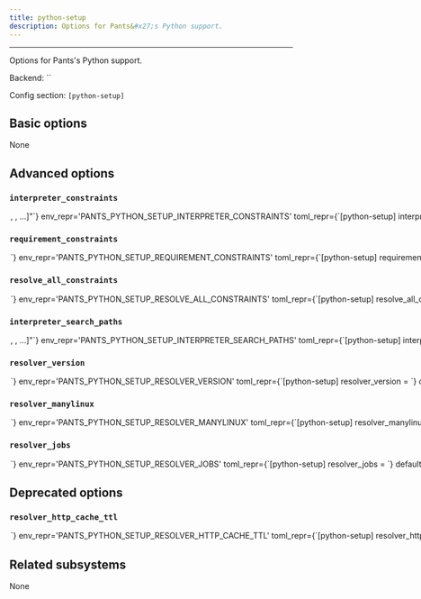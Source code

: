 ```yaml
---
title: python-setup
description: Options for Pants&#x27;s Python support.
---
```



---

Options for Pants&#x27;s Python support.

Backend: <span className="color--primary">``</span>

Config section: <span className="color--primary">`[python-setup]`</span>

<span className={styles.options}>

## Basic options

None

## Advanced options

### `interpreter_constraints`

<Option
  cli_repr={`--python-setup-interpreter-constraints="[<requirement>, <requirement>, ...]"`}
  env_repr='PANTS_PYTHON_SETUP_INTERPRETER_CONSTRAINTS'
  toml_repr={`[python-setup]
interpreter_constraints = [
    <requirement>,
    <requirement>,
    ...,
]`}
  default_repr={`[\n  "CPython>=3.6"\n]`}
>

The Python interpreters your codebase is compatible with.

Specify with requirement syntax, e.g. &#x27;CPython&#x3E;=2.7,&#x3C;3&#x27; (A CPython interpreter with version &#x3E;=2.7 AND version &#x3C;3) or &#x27;PyPy&#x27; (A pypy interpreter of any version). Multiple constraint strings will be ORed together.

These constraints are used as the default value for the `interpreter_constraints` field of Python targets.

</Option>

### `requirement_constraints`

<Option
  cli_repr={`--python-setup-requirement-constraints=<file_option>`}
  env_repr='PANTS_PYTHON_SETUP_REQUIREMENT_CONSTRAINTS'
  toml_repr={`[python-setup]
requirement_constraints = <file_option>`}
  default_repr={`None`}
>

When resolving third-party requirements, use this constraints file to determine which versions to use.

See https://pip.pypa.io/en/stable/user_guide/#constraints-files for more information on the format of constraint files and how constraints are applied in Pex and pip.

</Option>

### `resolve_all_constraints`

<Option
  cli_repr={`--python-setup-resolve-all-constraints=<ResolveAllConstraintsOption>`}
  env_repr='PANTS_PYTHON_SETUP_RESOLVE_ALL_CONSTRAINTS'
  toml_repr={`[python-setup]
resolve_all_constraints = <ResolveAllConstraintsOption>`}
  one_of='never, nondeployables, always'
  default_repr={`nondeployables`}
>

If set, and the requirements of the code being operated on are a subset of the constraints file, then the entire constraints file will be used instead of the subset. If unset, or any requirement of the code being operated on is not in the constraints file, each subset will be independently resolved as needed, which is more correct - work is only invalidated if a requirement it actually depends on changes - but also a lot slower, due to the extra resolving.

- `never` will always use proper subsets, regardless of the goal being run.
- `nondeployables` will use proper subsets for `./pants package`, but otherwise attempt to use a single resolve.
- `always` will always attempt to use a single resolve.

Requires [python-setup].requirement_constraints to be set.

</Option>

### `interpreter_search_paths`

<Option
  cli_repr={`--python-setup-interpreter-search-paths="[<binary-paths>, <binary-paths>, ...]"`}
  env_repr='PANTS_PYTHON_SETUP_INTERPRETER_SEARCH_PATHS'
  toml_repr={`[python-setup]
interpreter_search_paths = [
    <binary-paths>,
    <binary-paths>,
    ...,
]`}
  default_repr={`[\n  "<PYENV>",\n  "<PATH>"\n]`}
>

A list of paths to search for Python interpreters that match your project&#x27;s interpreter constraints. You can specify absolute paths to interpreter binaries and/or to directories containing interpreter binaries. The order of entries does not matter. The following special strings are supported:

- &#x22;&#x3C;PATH&#x3E;&#x22;, the contents of the PATH env var
- &#x22;&#x3C;PYENV&#x3E;&#x22;, all Python versions under $(pyenv root)/versions
- &#x22;&#x3C;PYENV_LOCAL&#x3E;&#x22;, the Pyenv interpreter with the version in BUILD_ROOT/.python-version
- &#x22;&#x3C;PEXRC&#x3E;&#x22;, paths in the PEX_PYTHON_PATH variable in /etc/pexrc or ~/.pexrc

</Option>

### `resolver_version`

<Option
  cli_repr={`--python-setup-resolver-version=<ResolverVersion>`}
  env_repr='PANTS_PYTHON_SETUP_RESOLVER_VERSION'
  toml_repr={`[python-setup]
resolver_version = <ResolverVersion>`}
  one_of='pip-legacy-resolver, pip-2020-resolver'
  default_repr={`pip-legacy-resolver`}
  removal_version='2.5.0.dev1'
  removal_hint={''}
>

The resolver implementation to use when resolving Python requirements.

Support for the &#x27;pip-legacy-resolver&#x27; will be removed in Pants 2.5; so you&#x27;re encouraged to start using the &#x27;pip-2020-resolver&#x27; early. For more information on this change see https://pip.pypa.io/en/latest/user_guide/#changes-to-the-pip-dependency-resolver-in-20-2-2020

</Option>

### `resolver_manylinux`

<Option
  cli_repr={`--python-setup-resolver-manylinux=<str>`}
  env_repr='PANTS_PYTHON_SETUP_RESOLVER_MANYLINUX'
  toml_repr={`[python-setup]
resolver_manylinux = <str>`}
  default_repr={`manylinux2014`}
>

Whether to allow resolution of manylinux wheels when resolving requirements for foreign linux platforms. The value should be a manylinux platform upper bound, e.g.: &#x27;manylinux2010&#x27;, or else the string &#x27;no&#x27; to disallow.

</Option>

### `resolver_jobs`

<Option
  cli_repr={`--python-setup-resolver-jobs=<int>`}
  env_repr='PANTS_PYTHON_SETUP_RESOLVER_JOBS'
  toml_repr={`[python-setup]
resolver_jobs = <int>`}
  default_repr={`32`}
>

The maximum number of concurrent jobs to build wheels with. Because Pants can run multiple subprocesses in parallel, the maximum total parallelism will be `--process-execution-{local,remote}-parallelism x --python-setup-resolver-jobs`. Setting this option higher may result in better parallelism, but, if set too high, may result in starvation and Out of Memory errors.

</Option>

## Deprecated options

### `resolver_http_cache_ttl`

<Option
  cli_repr={`--python-setup-resolver-http-cache-ttl=<int>`}
  env_repr='PANTS_PYTHON_SETUP_RESOLVER_HTTP_CACHE_TTL'
  toml_repr={`[python-setup]
resolver_http_cache_ttl = <int>`}
  default_repr={`0`}
  removal_version='2.4.0.dev1'
  removal_hint={'Unused.'}
>

Unused.

</Option>

## Related subsystems

None

</span>
